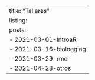 ---
title: "Talleres"
listing:
  posts:
    - 2021-03-01-IntroaR
    - 2021-03-16-biologging
    - 2021-03-29-rmd
    - 2021-04-28-otros
---